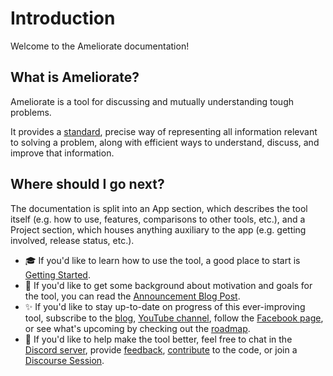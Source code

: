 # Introduction

Welcome to the Ameliorate documentation!

## What is Ameliorate?

Ameliorate is a tool for discussing and mutually understanding tough problems.

It provides a [standard](https://ameliorate.app/keyserj/ameliorate-ontology?selected=c2ecf470), precise way of representing all information relevant to solving a problem, along with efficient ways to understand, discuss, and improve that information.

## Where should I go next?

The documentation is split into an App section, which describes the tool itself (e.g. how to use, features, comparisons to other tools, etc.), and a Project section, which houses anything auxiliary to the app (e.g. getting involved, release status, etc.).

- 🎓 If you'd like to learn how to use the tool, a good place to start is [Getting Started](/getting-started).
- 🔮 If you'd like to get some background about motivation and goals for the tool, you can read the [Announcement Blog Post](https://medium.com/@keyser.joel/a-dream-to-ameliorate-547353f37945).
- ✨ If you'd like to stay up-to-date on progress of this ever-improving tool, subscribe to the [blog](https://amelioro.substack.com), [YouTube channel](https://www.youtube.com/@Ameliorate-xs5pl), follow the [Facebook page](https://www.facebook.com/profile.php?id=100091844721178), or see what's upcoming by checking out the [roadmap](https://github.com/orgs/amelioro/projects/2).
- 🌱 If you'd like to help make the tool better, feel free to chat in the [Discord server](https://discord.gg/3KhdyJkTWT), provide [feedback](https://github.com/amelioro/ameliorate/blob/main/CONTRIBUTING.md#providing-feedback), [contribute](https://github.com/amelioro/ameliorate/blob/main/CONTRIBUTING.md) to the code, or join a [Discourse Session](https://ameliorate.app/docs/discourse-sessions).
